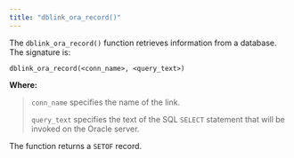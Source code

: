 ```yaml
---
title: "dblink_ora_record()"
---
```


<div id="dblink_ora_record" class="registered_link"></div>


The `dblink_ora_record()` function retrieves information from a database. The signature is:

``` text
dblink_ora_record(<conn_name>, <query_text>)
```

**Where:**

> `conn_name` specifies the name of the link.
>
> `query_text` specifies the text of the SQL `SELECT` statement that will be invoked on the Oracle server.

The function returns a `SETOF` record.
